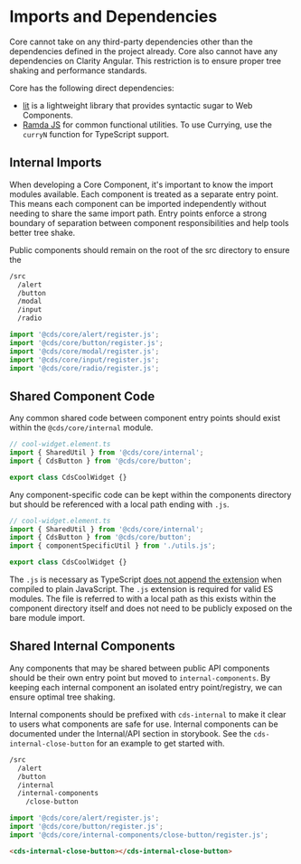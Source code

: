 
<Meta title="Internal Documentation/Imports and Dependencies" />

# Imports and Dependencies

Core cannot take on any third-party dependencies other than the dependencies
defined in the project already. Core also cannot have any dependencies on
Clarity Angular. This restriction is to ensure proper tree shaking and performance standards.

Core has the following direct dependencies:

- [lit](https://lit.dev) is a lightweight library that provides syntactic sugar to Web Components.
- [Ramda JS](https://ramdajs.com/) for common functional utilities. To use
  Currying, use the `curryN` function for TypeScript support.

## Internal Imports

When developing a Core Component, it's important to know the import modules available.
Each component is treated as a separate entry point. This means each component can
be imported independently without needing to share the same import path. Entry points
enforce a strong boundary of separation between component responsibilities and
help tools better tree shake.

Public components should remain on the root of the src directory to ensure the

```bash
/src
  /alert
  /button
  /modal
  /input
  /radio
```

```typescript
import '@cds/core/alert/register.js';
import '@cds/core/button/register.js';
import '@cds/core/modal/register.js';
import '@cds/core/input/register.js';
import '@cds/core/radio/register.js';
```

## Shared Component Code

Any common shared code between component entry points should exist within the `@cds/core/internal` module.

```typescript
// cool-widget.element.ts
import { SharedUtil } from '@cds/core/internal';
import { CdsButton } from '@cds/core/button';

export class CdsCoolWidget {}
```

Any component-specific code can be kept within the components directory but should
be referenced with a local path ending with `.js`.

```typescript
// cool-widget.element.ts
import { SharedUtil } from '@cds/core/internal';
import { CdsButton } from '@cds/core/button';
import { componentSpecificUtil } from './utils.js';

export class CdsCoolWidget {}
```

The `.js` is necessary as TypeScript [does not append the extension](https://github.com/microsoft/TypeScript/issues/16577)
when compiled to plain JavaScript. The `.js` extension is required for valid
ES modules. The file is referred to with a local path as this exists within
the component directory itself and does not need to be publicly exposed on the
bare module import.

## Shared Internal Components

Any components that may be shared between public API components should be their
own entry point but moved to `internal-components`. By keeping each internal
component an isolated entry point/registry, we can ensure optimal tree shaking.

Internal components should be prefixed with `cds-internal` to make it clear
to users what components are safe for use. Internal components can be documented
under the Internal/API section in storybook. See the `cds-internal-close-button`
for an example to get started with.

```bash
/src
  /alert
  /button
  /internal
  /internal-components
    /close-button
```

```typescript
import '@cds/core/alert/register.js';
import '@cds/core/button/register.js';
import '@cds/core/internal-components/close-button/register.js';
```

```html
<cds-internal-close-button></cds-internal-close-button>
```
